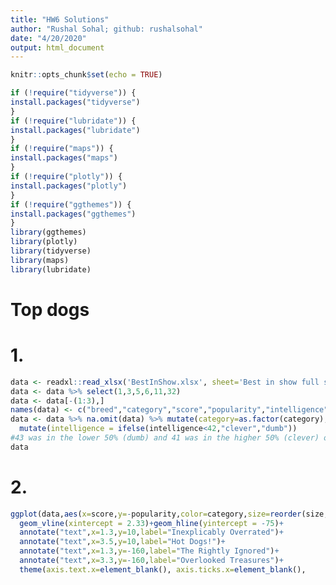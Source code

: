 ```yaml
---
title: "HW6 Solutions"
author: "Rushal Sohal; github: rushalsohal"
date: "4/20/2020"
output: html_document
---
```


```r
knitr::opts_chunk$set(echo = TRUE)
```

```r
if (!require("tidyverse")) {
install.packages("tidyverse")
}
if (!require("lubridate")) {
install.packages("lubridate")
}
if (!require("maps")) {
install.packages("maps")
}
if (!require("plotly")) {
install.packages("plotly")
}
if (!require("ggthemes")) {
install.packages("ggthemes")
}
library(ggthemes)
library(plotly)
library(tidyverse)
library(maps)
library(lubridate)
```

# Top dogs

# 1.

```r
data <- readxl::read_xlsx('BestInShow.xlsx', sheet='Best in show full sheet')
data <- data %>% select(1,3,5,6,11,32)
data <- data[-(1:3),]
names(data) <- c("breed","category","score","popularity","intelligence","size")
data <- data %>% na.omit(data) %>% mutate(category=as.factor(category),size=as.factor(size),score= as.numeric(score), popularity = as.numeric(popularity),intelligence = as.numeric(intelligence)) %>%
  mutate(intelligence = ifelse(intelligence<42,"clever","dumb")) 
#43 was in the lower 50% (dumb) and 41 was in the higher 50% (clever) of trainability
data
```

# 2.
```r
ggplot(data,aes(x=score,y=-popularity,color=category,size=reorder(size,desc(size)),shape=intelligence))+geom_point(alpha=.75)+labs(y="Popularity", title="Best in Show: The Ultimate Data Dog",size="size")+ geom_text(aes(label=`breed`),size=2,vjust = -.5, nudge_y = 2)+
  geom_vline(xintercept = 2.33)+geom_hline(yintercept = -75)+ 
  annotate("text",x=1.3,y=10,label="Inexplicably Overrated")+
  annotate("text",x=3.5,y=10,label="Hot Dogs!")+
  annotate("text",x=1.3,y=-160,label="The Rightly Ignored")+
  annotate("text",x=3.3,y=-160,label="Overlooked Treasures")+ 
  theme(axis.text.x=element_blank(), axis.ticks.x=element_blank(),            axis.text.y=element_blank(), axis.ticks.y=element_blank())
```



